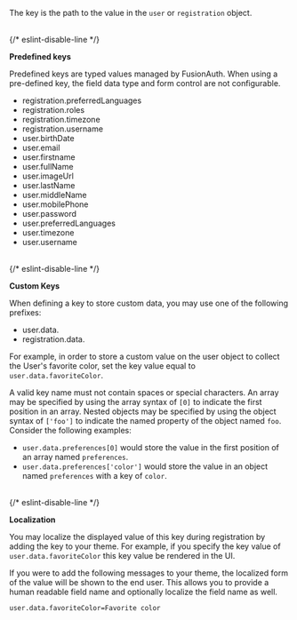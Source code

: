 
The key is the path to the value in the `user` or `registration` object.

<br/>{/* eslint-disable-line */}

**Predefined keys**

Predefined keys are typed values managed by FusionAuth. When using a pre-defined key, the field data type and form control are not configurable.

* <InlineFieldValue>registration.preferredLanguages</InlineFieldValue> <AvailableSince since="1.20.0" />
* <InlineFieldValue>registration.roles</InlineFieldValue> <AvailableSince since="1.20.0" />
* <InlineFieldValue>registration.timezone</InlineFieldValue> <AvailableSince since="1.20.0" />
* <InlineFieldValue>registration.username</InlineFieldValue>
* <InlineFieldValue>user.birthDate</InlineFieldValue>
* <InlineFieldValue>user.email</InlineFieldValue>
* <InlineFieldValue>user.firstname</InlineFieldValue>
* <InlineFieldValue>user.fullName</InlineFieldValue>
* <InlineFieldValue>user.imageUrl</InlineFieldValue> <AvailableSince since="1.20.0" />
* <InlineFieldValue>user.lastName</InlineFieldValue>
* <InlineFieldValue>user.middleName</InlineFieldValue>
* <InlineFieldValue>user.mobilePhone</InlineFieldValue>
* <InlineFieldValue>user.password</InlineFieldValue>
* <InlineFieldValue>user.preferredLanguages</InlineFieldValue> <AvailableSince since="1.20.0" />
* <InlineFieldValue>user.timezone</InlineFieldValue> <AvailableSince since="1.20.0" />
* <InlineFieldValue>user.username</InlineFieldValue>

<br/>{/* eslint-disable-line */}

**Custom Keys**

When defining a key to store custom data, you may use one of the following prefixes:

* <InlineFieldValue>user.data.</InlineFieldValue>
* <InlineFieldValue>registration.data</InlineFieldValue>.

For example, in order to store a custom value on the user object to collect the User's favorite color, set the key value equal to `user.data.favoriteColor`.

A valid key name must not contain spaces or special characters. An array may be specified by using the array syntax of `[0]` to indicate the first position in an array. Nested objects may be specified by using the object syntax of `['foo']` to indicate the named property of the object named `foo`. Consider the following examples:

* `user.data.preferences[0]` would store the value in the first position of an array named `preferences`.
* `user.data.preferences['color']` would store the value in an object named `preferences` with a key of `color`.

<br/>{/* eslint-disable-line */}

**Localization**

You may localize the displayed value of this key during registration by adding the key to your theme.
For example, if you specify the key value of `user.data.favoriteColor` this key value be rendered in the UI.

If you were to add the following messages to your theme, the localized form of the value will be shown to the end user. This allows you to provide a human readable field name and optionally localize the field name as well.

```
user.data.favoriteColor=Favorite color
```
